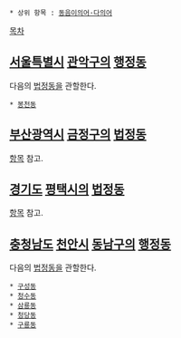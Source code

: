  * 상위 항목 : [[동음이의어·다의어]]

{{{+1 靑龍洞 / Cheongnyong-dong }}}

[[목차]]

== [[서울특별시]] [[관악구]]의 [[행정동]] ==
다음의 [[법정동]]을 관할한다.

 * [[봉천동]]

== [[부산광역시]] [[금정구]]의 [[법정동]] ==
[[청룡동(부산)|항목]] 참고.

== [[경기도]] [[평택시]]의 [[법정동]] ==
[[청룡동(평택)|항목]] 참고.

== [[충청남도]] [[천안시]] [[동남구]]의 [[행정동]] ==
다음의 [[법정동]]을 관할한다.

 * [[구성동(천안)|구성동]]
 * [[청수동]]
 * [[삼룡동]]
 * [[청당동]]
 * [[구룡동(천안)|구룡동]]
